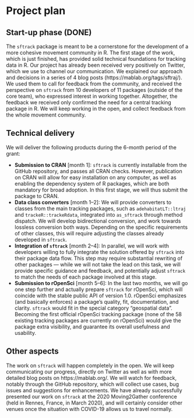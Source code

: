 # Project plan

## Start-up phase (DONE)
<!--
Covering the planning phase, this section should provide a relatively detailed plan of how work will start on the project. This section is important because projects need to get up and running quickly.


 - [ ] Setting up collaboration platform inc. code for contributors etc.
 - [ ] Licence decisions
 - [ ] Reporting framework
-->

The `sftrack` package is meant to be a cornerstone for the development
of a more cohesive movement community in R. The first stage of the
work, which is just finished, has provided solid technical foundations
for tracking data in R. Our project has already been received very
positively on Twitter, which we use to channel our communication. We
explained our approach and decisions in a series of 4 blog posts
(https://mablab.org/tags/sftraj/). We used them to call for feedback
from the community, and received the perspective on `sftrack` from 10
developers of 11 packages (outside of the core team), who expressed
interest in working together. Altogether, the feedback we received
only confirmed the need for a central tracking package in R. We will
keep working in the open, and collect feedback from the whole movement
community.


## Technical delivery
<!--
Covering the actual delivery of the project this section should provide at least a high-level the implementation. 

Including target dates is really important as you need to be committed and the ISC need to have a means of tracking delivery
-->

We will deliver the following products during the 6-month period of
the grant:

* **Submission to CRAN** [month 1]: `sftrack` is currently installable
  from the GitHub repository, and passes all CRAN checks. However,
  publication on CRAN will allow for easy installation on any
  computer, as well as enabling the dependency system of R packages,
  which are both mandatory for broad adoption.  In this first stage,
  we will thus submit the package to CRAN.
* **Data class converters** [month 1–2]: We will provide converters to
  classes from the main tracking packages, such as
  `adehabitatLT::ltraj` and `trackeR::trackeRdata`, integrated into
  `as_sftrack` through method dispatch. We will develop bidirectional
  conversion, and work towards lossless conversion both ways.
  Depending on the specific requirements of other classes, this will
  require adjusting the classes already developed in `sftrack`.
* **Integration of `sftrack`** [month 2–4]: In parallel, we will work
  with developers willing to fully integrate the solution offered by
  `sftrack` into their package data flow. This step may require
  substantial rewriting of other packages — while we will not take the
  lead on this task, we will provide specific guidance and feedback,
  and potentially adjust `sftrack` to match the needs of each package
  involved at this stage.
* **Submission to rOpenSci** [month 5–6]: In the last two months, we
  will go one step further and actually prepare `sftrack` for
  rOpenSci, which will coincide with the stable public API of version
  1.0. rOpenSci emphasizes (and basically enforces) a package's
  quality, fit, documentation, and clarity. `sftrack` would fit in the
  special category "geospatial data". Becoming the first official
  rOpenSci tracking package (none of the 58 existing tracking packages
  are currently on rOpenSci) would give the package extra visibility,
  and guarantee its overall usefulness and usability.


## Other aspects
<!--
Covering non-technical activities like on-going publicity, paper preparation, discussion groups etc. that might be required to facilitate successful delivery of the project.

 - [ ] Announcement post
 - [ ] Delivery blog post
 - [ ] Twitter
 - [ ] UseR!
 - [ ] ISC meetings
-->

The work on `sftrack` will happen completely in the open. We will keep
communicating our progress, directly on Twitter as well as with more
detailed blog posts on https://mablab.org/. We will watch for
feedback, notably through the GitHub repository, which will collect
use cases, bug issues and suggestions for enhancements. We have
already successfully presented our work on `sftrack` at the 2020
Moving2Gather conference (held in Rennes, France, in March 2020), and
will certainly consider other venues once the situation with COVID-19
allows us to travel normally.
